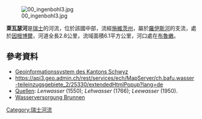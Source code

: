{{Coord|46.99381|N|8.60065|E|display=title}}
[[Image:00_ingenbohl3.jpg|right]]

'''萊瓦瑟河'''是[[瑞士|瑞士]]的河流，位於該國中部，流經[[施維茨州|施維茨州]]，屬於[[羅伊斯河|羅伊斯河]]的支流，處於[[因根博爾|因根博爾]]，河道全長2.8公里，流域面積6.1平方公里，河口處在[[布魯嫩|布魯嫩]]。

==參考資料==
* [http://map.geo.sz.ch/ Geoinformationssystem des Kantons Schwyz]
* https://api3.geo.admin.ch/rest/services/ech/MapServer/ch.bafu.wasser-teileinzugsgebiete_2/25330/extendedHtmlPopup?lang=de
* [https://search.ortsnamen.ch/record/16001820 Quellen]: ''Lenwasser'' (1550); ''Lehwasser'' (1766); ''Leewasser'' (1950).
* [http://www.qwv-brunnen.ch/category/geschichte/ Wasserversorgung Brunnen]

{{Switzerland-geo-stub}}
[[Category:瑞士河流|Category:瑞士河流]]